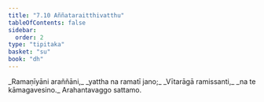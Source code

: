 ```yaml
---
title: "7.10 Aññataraitthivatthu"
tableOfContents: false
sidebar:
  order: 2
type: "tipitaka"
basket: "su"
book: "dh"
---
```



<DynamicBreadcrumb />

<Division number="99" book="dh">

<Paragraph number="106" type="verses" book="dh">
_Ramaṇīyāni araññāni,_  
_yattha na ramatī jano;_  
_Vītarāgā ramissanti,_  
_na te kāmagavesino._  


</Paragraph>
</Division>

<Paragraph number="107" type="center" book="dh">
Arahantavaggo sattamo.
</Paragraph>